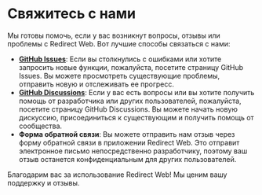 # Свяжитесь с нами

Мы готовы помочь, если у вас возникнут вопросы, отзывы или проблемы с Redirect Web. Вот лучшие способы связаться с нами:

- **[GitHub Issues](https://github.com/mshibanami/RedirectWeb/issues)**: Если вы столкнулись с ошибками или хотите запросить новые функции, пожалуйста, посетите страницу GitHub Issues. Вы можете просмотреть существующие проблемы, отправить новую и отслеживать ее прогресс.
- **[GitHub Discussions](https://github.com/mshibanami/RedirectWeb/discussions)**: Если у вас есть вопросы или вы хотите получить помощь от разработчика или других пользователей, пожалуйста, посетите страницу GitHub Discussions. Вы можете начать новую дискуссию, присоединиться к существующим и получить помощь от сообщества.
- **Форма обратной связи**: Вы можете отправить нам отзыв через форму обратной связи в приложении Redirect Web. Это отправит электронное письмо непосредственно разработчику, поэтому ваш отзыв останется конфиденциальным для других пользователей.

Благодарим вас за использование Redirect Web! Мы ценим вашу поддержку и отзывы.